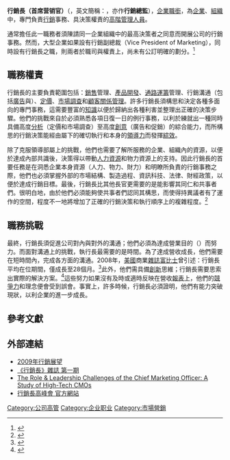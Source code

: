 '''行銷長（首席营销官）'''（{{lang-en|'''Chief Marketing Officer'''}}，英文簡稱：'''{{lang|en|CMO}}'''，亦作'''行銷總監'''），[[企業職銜|企業職銜]]，為[[企業|企業]]、[[组织_(社会学)|組織]]中，專門負責[[行銷|行銷]]事務、具決策權責的[[高階管理人員|高階管理人員]]。

通常擔任此一職務者須陳請同一企業組織中的最高決策者之同意而開展公司的行銷事務。然而，大型企業如果設有行銷副總裁（Vice President of Marketing），同時設有行銷長之職，則兩者於職司與權責上，尚未有公訂明確的劃分。<ref>{{Cite web |url=http://www.cmocouncil.org/resources/define_and_align_form.asp/ |title=Define and Align the CMO |access-date=2010-09-05 |archive-date=2010-10-11 |archive-url=https://web.archive.org/web/20101011072554/http://www.cmocouncil.org/resources/define_and_align_form.asp/ |dead-url=no }}</ref>

==職務權責==
行銷長的主要負責範圍包括：[[銷售|銷售]]管理、[[產品|產品]][[新產品開發|開發]]、[[通路行銷|通路]][[物流|運籌]]管理、行銷溝通（包括[[廣告|廣告]]與{{tsl|en|promotion|促銷}}）、[[定價策略|定價]]、[[市場調查|市場調查]]和[[顧客關係管理|顧客關係管理]]。許多行銷長須構思和決定各種多面向的專門事務，這需要豐富的[[知識|知識]]以便於歸納出各種利害並整理出正確的決策步驟。他們的挑戰來自於必須熟悉各項日復一日的例行事務，以利於練就出一種同時具備高度[[分析|分析]]（定價和市場調查）至高度[[創意|創意]]（廣告和促銷）的綜合能力，而所構思的行銷決策能經由屬下的確切執行和本身的[[領導力|領導力]]而發揮[[綜效|綜效]]。

除了克服領導部屬上的挑戰，他們也需要了解所服務的企業、組織內的資源，以便於達成內部共識後，決策得以帶動[[人力資源|人力資源]]和物力資源上的支持。因此行銷長的首要任務是在洞悉企業本身資源（人力、物力、財力）和明瞭所負責的行銷事務之際，他們也必須掌握外部的市場結構、製造過程、資訊科技、法律、財經政策，以便於達成行銷目標。最後，行銷長比其他長官更需要的是能影響其同仁和共事者們。很明白地，由於他們必須能夠使共事者們認同其構思，而使得持異議者有了運作的空間，程度不一地將增加了正確的行銷決策和執行順序上的複雜程度。<ref>{{Cite web |url=http://www.btobonline.com/apps/pbcs.dll/article?AID=%2F20051130%2FFREE%2F511300702 |title=Study: Marketing execs still lack boardroom clout |access-date=2017-07-21 |archive-date=2012-02-20 |archive-url=https://web.archive.org/web/20120220115419/http://www.btobonline.com/apps/pbcs.dll/article?AID=%2F20051130%2FFREE%2F511300702 |dead-url=no }}</ref>

==職務挑戰==
最終，行銷長須促進公司對內與對外的溝通；他們必須為達成營業目的（{{tsl|en|Porter generic strategies|成本領先、差異化、專注}}）而努力。而面對溝通上的挑戰，執行長最需要的是時間。為了達成營收成長，他們需要在短時間內，完成各方面的溝通。2008年，[[美國|美國]]商業[[雜誌|雜誌]][[富比士|富比士]]曾引述：行銷長平均在位期間，僅成長至28個月。<ref>{{Cite web |url=http://www.forbes.com/2009/05/15/cmo-turnover-dilemma-cmo-network-dilemma.html?feed=rss_leadership_cmonetwork |title=Why Do Chief Marketing Officers Have A Short Shelf Life? |access-date=2010-09-05 |archive-date=2021-01-22 |archive-url=https://web.archive.org/web/20210122234556/https://www.forbes.com/2009/05/15/cmo-turnover-dilemma-cmo-network-dilemma.html?feed=rss_leadership_cmonetwork |dead-url=no }}</ref>此外，他們需具備[[創新|創新]]思維；行銷長需要思索出實際的解決方案。<ref>{{Cite web |url=http://sparxoo.com/2009/09/08/effective-leadership-strategies-for-chief-marketing-officers/ |title=Effective Leadership Strategies for Chief Marketing Officers |access-date=2010-09-05 |archive-date=2019-12-13 |archive-url=https://web.archive.org/web/20191213093615/https://sparxoo.com/2009/09/08/effective-leadership-strategies-for-chief-marketing-officers/ |dead-url=no }}</ref>這些努力如果沒有及時或適時反映在營收[[報表|報表]]上，他們的[[競爭力|競爭力]]和理念便會受到誤會。事實上，許多時候，行銷長必須證明，他們有能力突破現狀，以利企業的進一步成長。

==參考文獻==
{{Reflist}}

==外部連結==
* [https://web.archive.org/web/20100813204659/http://cmocouncil.org/programs/current/marketing_outlook09.asp 2009年行銷展望]{{en}}
* [http://www.chiefmarketingofficer.org/ 《行銷長》雜誌 第一期] {{Wayback|url=http://www.chiefmarketingofficer.org/ |date=20210118040350 }}{{en}}
* [http://www.chiefmarketingofficer.com/ The Role & Leadership Challenges of the Chief Marketing Officer: A Study of High-Tech CMOs] {{Wayback|url=http://www.chiefmarketingofficer.com/ |date=20210128143623 }}
* [http://www.cmosummit.org/ 行銷長高峰會 官方網站] {{Wayback|url=http://www.cmosummit.org/ |date=20200804223306 }}{{en}}

{{公司头衔}}

[[Category:公司高管|Category:公司高管]]
[[Category:企业职业|Category:企业职业]]
[[Category:市場營銷|Category:市場營銷]]